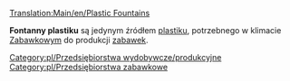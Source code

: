 [[Translation:Main/en/Plastic Fountains]]
{{pl/Przedsiębiorstwa|image=PlasticFountains.png
|name=Fontanny plastiku
|climates=[[Main/en/Klimat/Pl#Zabawkowy|Zabawkowy]]
|accepts=Nic
|produces=[[Main/pl/Plastik|Plastik]]
}}

'''Fontanny plastiku''' są jedynym źródłem [[Main/pl/Plastik|plastiku]], potrzebnego w klimacie [[Main/en/Klimat/Pl#Zabawkowy|Zabawkowy]]m do produkcji [[Main/pl/Zabawki|zabawek]].

{{pl/Navbox Industries}}

[[Category:pl/Przedsiębiorstwa wydobywcze/produkcyjne]]
[[Category:pl/Przedsiębiorstwa zabawkowe]]